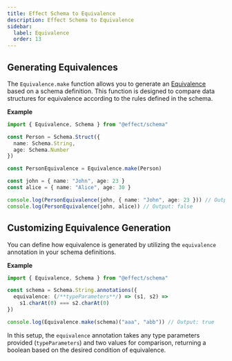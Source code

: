 ```yaml
---
title: Effect Schema to Equivalence
description: Effect Schema to Equivalence
sidebar:
  label: Equivalence
  order: 13
---
```


## Generating Equivalences

The `Equivalence.make` function allows you to generate an [Equivalence](https://effect-ts.github.io/effect/schema/Equivalence.ts.html) based on a schema definition.
This function is designed to compare data structures for equivalence according to the rules defined in the schema.

**Example**

```ts twoslash
import { Equivalence, Schema } from "@effect/schema"

const Person = Schema.Struct({
  name: Schema.String,
  age: Schema.Number
})

const PersonEquivalence = Equivalence.make(Person)

const john = { name: "John", age: 23 }
const alice = { name: "Alice", age: 30 }

console.log(PersonEquivalence(john, { name: "John", age: 23 })) // Output: true
console.log(PersonEquivalence(john, alice)) // Output: false
```

## Customizing Equivalence Generation

You can define how equivalence is generated by utilizing the `equivalence` annotation in your schema definitions.

**Example**

```ts twoslash
import { Equivalence, Schema } from "@effect/schema"

const schema = Schema.String.annotations({
  equivalence: (/**typeParameters**/) => (s1, s2) =>
    s1.charAt(0) === s2.charAt(0)
})

console.log(Equivalence.make(schema)("aaa", "abb")) // Output: true
```

In this setup, the `equivalence` annotation takes any type parameters provided (`typeParameters`) and two values for comparison, returning a boolean based on the desired condition of equivalence.

